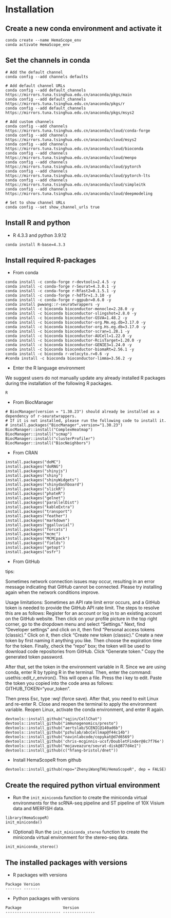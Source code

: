# Installation

## Create a new conda environment and activate it

```
conda create --name HemaScope_env
conda activate HemaScope_env
```

## Set the channels in conda 

```
# Add the default channel
conda config --add channels defaults

# Add default channel URLs
conda config --add default_channels https://mirrors.tuna.tsinghua.edu.cn/anaconda/pkgs/main
conda config --add default_channels https://mirrors.tuna.tsinghua.edu.cn/anaconda/pkgs/r
conda config --add default_channels https://mirrors.tuna.tsinghua.edu.cn/anaconda/pkgs/msys2

# Add custom channels
conda config --add channels https://mirrors.tuna.tsinghua.edu.cn/anaconda/cloud/conda-forge
conda config --add channels https://mirrors.tuna.tsinghua.edu.cn/anaconda/cloud/msys2
conda config --add channels https://mirrors.tuna.tsinghua.edu.cn/anaconda/cloud/bioconda
conda config --add channels https://mirrors.tuna.tsinghua.edu.cn/anaconda/cloud/menpo
conda config --add channels https://mirrors.tuna.tsinghua.edu.cn/anaconda/cloud/pytorch
conda config --add channels https://mirrors.tuna.tsinghua.edu.cn/anaconda/cloud/pytorch-lts
conda config --add channels https://mirrors.tuna.tsinghua.edu.cn/anaconda/cloud/simpleitk
conda config --add channels https://mirrors.tuna.tsinghua.edu.cn/anaconda/cloud/deepmodeling

# Set to show channel URLs
conda config --set show_channel_urls true
```

## Install R and python

- R 4.3.3 and python 3.9.12

```
conda install R-base=4.3.3
```

<!-- conda install python=3.9.12 -->

## Install required R-packages

- From conda

```         
conda install -c conda-forge r-devtools=2.4.5 -y
conda install -c conda-forge r-Seurat=4.3.0.1 -y
conda install -c conda-forge r-Rfast2=0.1.5.1 -y
conda install -c conda-forge r-hdf5r=1.3.10 -y
conda install -c conda-forge r-ggpubr=0.6.0 -y
conda install pwwang::r-seuratwrappers -y
conda install -c bioconda bioconductor-monocle=2.28.0 -y
conda install -c bioconda bioconductor-slingshot=2.8.0 -y
conda install -c bioconda bioconductor-GSVA=1.48.2 -y
conda install -c bioconda bioconductor-org.Mm.eg.db=3.17.0 -y
conda install -c bioconda bioconductor-org.Hs.eg.db=3.17.0 -y
conda install -c bioconda bioconductor-scran=1.28.1 -y
conda install -c bioconda bioconductor-AUCell=1.22.0 -y
conda install -c bioconda bioconductor-RcisTarget=1.20.0 -y
conda install -c bioconda bioconductor-GENIE3=1.24.0 -y
conda install -c bioconda bioconductor-biomaRt=2.56.1 -y
conda install -c bioconda r-velocyto.r=0.6 -y
#conda install -c bioconda bioconductor-limma=3.56.2 -y
```
- Enter the R language environment

We suggest users do not manually update any already installed R packages during the installation of the following R packages.
```
R
```
- From BiocManager

```  
# BiocManager(version = "1.30.23") should already be installed as a dependency of r-seuratwrappers. 
# If it is not installed, please run the following code to install it. 
# install.packages("BiocManager",version="1.30.23")
BiocManager::install("ComplexHeatmap")     
BiocManager::install("scmap")
BiocManager::install("clusterProfiler")
BiocManager::install("BiocNeighbors")
```

- From CRAN

```
install.packages("doMC")
install.packages("doRNG")
install.packages("shinyjs")
install.packages("shiny")
install.packages("shinyWidgets")
install.packages("shinydashboard")
install.packages("slickR")
install.packages("phateR")
install.packages("gelnet")
install.packages("parallelDist")
install.packages("kableExtra")
install.packages("transport")
install.packages("feather")
install.packages("markdown")
install.packages("ggalluvial")
install.packages("forcats")
install.packages("mcmc")
install.packages("MCMCpack")
install.packages("fields")
install.packages("getopt")
install.packages("osfr")
```

- From GitHub

tips:

Sometimes network connection issues may occur, resulting in an error message indicating that GitHub cannot be connected. Please try installing again when the network conditions improve.

Usage limitations: Sometimes an API rate limit error occurs, and a GitHub token is needed to provide the GitHub API rate limit. The steps to resolve this are as follows: Register for an account or log in to an existing account on the GitHub website. Then click on your profile picture in the top right corner, go to the dropdown menu and select "Settings." Next, find "Developer settings" and click on it, then find "Personal access tokens (classic)." Click on it, then click "Create new token (classic)." Create a new token by first naming it anything you like. Then choose the expiration time for the token. Finally, check the "repo" box; the token will be used to download code repositories from GitHub. Click "Generate token." Copy the generated token password.

After that, set the token in the environment variable in R. Since we are using conda, enter R by typing R in the terminal. Then, enter the command: usethis::edit_r_environ(). This will open a file. Press the i key to edit. Paste the token you copied into the code area as follows: GITHUB_TOKEN="your_token".

Then press Esc, type :wq! (force save). After that, you need to exit Linux and re-enter R. Close and reopen the terminal to apply the environment variable. Reopen Linux, activate the conda environment, and enter R again.

```         
devtools::install_github("sqjin/CellChat")
devtools::install_github("immunogenomics/presto")
devtools::install_github("aertslab/SCENIC@140ad6b")
devtools::install_github("pzhulab/abcCellmap@f44c14b")
devtools::install_github("navinlabcode/copykat@d7d6569")
devtools::install_github('chris-mcginnis-ucsf/DoubletFinder@8c7f76e')
devtools::install_github("mojaveazure/seurat-disk@877d4e1")
devtools::install_github(c("hfang-bristol/dnet"))

```

- Install HemaScopeR from github

```         
devtools::install_github(repo="ZhenyiWangTHU/HemaScopeR", dep = FALSE)
```

<!-- - Exist the R language environment -->
<!-- ``` -->
<!-- quit() -->
<!-- ``` -->

<!-- ## Install required Python-packages -->

<!-- -   Upgrade pip and set mirrors -->

<!-- ```          -->
<!-- python -m pip install -i https://pypi.tuna.tsinghua.edu.cn/simple --upgrade pip -->
<!-- pip config set global.index-url https://pypi.tuna.tsinghua.edu.cn/simple -->
<!-- pip config set global.extra-index-url http://mirrors.aliyun.com/pypi/simple/ -->
<!-- ``` -->

<!-- -   Install required packages -->

<!-- ```       -->
<!-- pip install anndata arboreto cell2location commot karateclub matplotlib networkx phate pot scanpy scipy scvi-tools seaborn distributed radian dask==2022.2.1 distributed==2022.2.1 scvelo==0.2.5 numpy==1.23.5 pandas==1.5.3 -->
<!-- # stereopy==1.3.1 -->
<!-- ``` -->

## Create the required python virtual environment

-   Run the `init_miniconda` function to create the miniconda virtual environments for the scRNA-seq pipeline and ST pipeline of 10X Visium data and MERFISH data.

```
library(HemaScopeR)
init_miniconda()
```

-   (Optional) Run the `init_miniconda_stereo` function to create the miniconda virtual environment for the stereo-seq data.

```
init_miniconda_stereo()
```



## The installed packages with versions
- R packages with versions
```         
Package	Version
------- -------

```
- Python packages with versions
```
Package                  Version
------------------------ --------------

```
